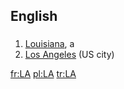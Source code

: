 {{see|la|La}}

==English==

==={{Abbreviation}}===
#[[Louisiana]], a {{USstate}}
#[[Los Angeles]] (US city)

[[fr:LA]]
[[pl:LA]]
[[tr:LA]]